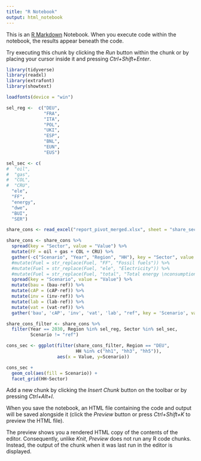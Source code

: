 ```yaml
---
title: "R Notebook"
output: html_notebook
---
```


This is an [R Markdown](http://rmarkdown.rstudio.com) Notebook. When you execute code within the notebook, the results appear beneath the code. 

Try executing this chunk by clicking the *Run* button within the chunk or by placing your cursor inside it and pressing *Ctrl+Shift+Enter*. 

```r
library(tidyverse)
library(readxl)
library(extrafont)
library(showtext)

loadfonts(device = "win")
```

```r
sel_reg <-  c("DEU",
              "FRA",
              "ITA",
              "POL",
              "UKI",
              "ESP",
              "BNL",
              "EUN",
              "EUS")

```

```r
sel_sec <- c(
#  "oil", 
#  "gas", 
#  "COL", 
#  "CRU", 
  "ele", 
  "FF", 
  "energy", 
  "dwe", 
  "BUI", 
  "SER")
```
  
  
```r
share_cons <- read_excel("report_pivot_merged.xlsx", sheet = "share_sector_hh_yr")

share_cons <- share_cons %>%
  spread(key = "Sector", value = "Value") %>%
  mutate(FF = oil + gas + COL + CRU) %>%
  gather(-c("Scenario", "Year", "Region", "HH"), key = "Sector", value = "Value") %>%
  #mutate(Fuel = str_replace(Fuel, "FF", "Fossil fuels")) %>%
  #mutate(Fuel = str_replace(Fuel, "ele", "Electricity")) %>%
  #mutate(Fuel = str_replace(Fuel, "total", "Total energy \nconsumption"))
  spread(key = "Scenario", value = "Value") %>%
  mutate(bau = (bau-ref)) %>%
  mutate(cAP = (cAP-ref)) %>%
  mutate(inv = (inv-ref)) %>%
  mutate(lab = (lab-ref)) %>%
  mutate(vat = (vat-ref)) %>%
  gather('bau', 'cAP', 'inv', 'vat', 'lab', "ref", key = 'Scenario', value = 'Value')
```

```r
share_cons_filter <- share_cons %>%
  filter(Year == 2030, Region %in% sel_reg, Sector %in% sel_sec,
         Scenario != "ref")
```

```r
cons_sec <- ggplot(filter(share_cons_filter, Region == "DEU",
                          HH %in% c("hh1", "hh3", "hh5")), 
                   aes(x = Value, y=Scenario))

cons_sec +
  geom_col(aes(fill = Scenario)) +
  facet_grid(HH~Sector)

```
Add a new chunk by clicking the *Insert Chunk* button on the toolbar or by pressing *Ctrl+Alt+I*.

When you save the notebook, an HTML file containing the code and output will be saved alongside it (click the *Preview* button or press *Ctrl+Shift+K* to preview the HTML file).

The preview shows you a rendered HTML copy of the contents of the editor. Consequently, unlike *Knit*, *Preview* does not run any R code chunks. Instead, the output of the chunk when it was last run in the editor is displayed.
